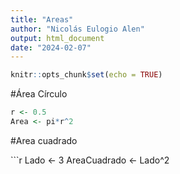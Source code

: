 ```yaml
---
title: "Areas"
author: "Nicolás Eulogio Alen"
output: html_document
date: "2024-02-07"
---
```


```r
knitr::opts_chunk$set(echo = TRUE)
```
#Área Círculo

```r
r <- 0.5
Area <- pi*r^2
```
#Area cuadrado

```r
Lado <- 3
AreaCuadrado <- Lado^2

